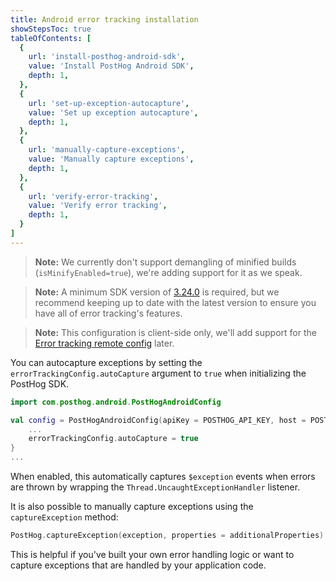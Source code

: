 ```yaml
---
title: Android error tracking installation
showStepsToc: true
tableOfContents: [
  {
    url: 'install-posthog-android-sdk',
    value: 'Install PostHog Android SDK',
    depth: 1,
  },
  {
    url: 'set-up-exception-autocapture',
    value: 'Set up exception autocapture',
    depth: 1,
  },
  {
    url: 'manually-capture-exceptions',
    value: 'Manually capture exceptions',
    depth: 1,
  },
  {
    url: 'verify-error-tracking',
    value: 'Verify error tracking',
    depth: 1,
  }
]
---
```




> **Note:** We currently don't support demangling of minified builds (`isMinifyEnabled=true`), we're adding support for it as we speak.

<Steps>
<Step title="Install PostHog Android SDK" badge="required">

> **Note:** A minimum SDK version of [3.24.0](https://github.com/PostHog/posthog-android/releases/tag/android-v3.24.0) is required, but we recommend keeping up to date with the latest version to ensure you have all of error tracking's features.

<InstallAndroid />

</Step>

<Step title="Set up exception autocapture" badge="required">

> **Note:** This configuration is client-side only, we'll add support for the [Error tracking remote config](https://app.posthog.com/settings/project-error-tracking#exception-autocapture) later.

You can autocapture exceptions by setting the `errorTrackingConfig.autoCapture` argument to `true` when initializing the PostHog SDK.

```kotlin
import com.posthog.android.PostHogAndroidConfig

val config = PostHogAndroidConfig(apiKey = POSTHOG_API_KEY, host = POSTHOG_HOST).apply {
    ...
    errorTrackingConfig.autoCapture = true
}
...
```

When enabled, this automatically captures `$exception` events when errors are thrown by wrapping the `Thread.UncaughtExceptionHandler` listener.

</Step>

<Step title="Manually capture exceptions" badge="optional">

It is also possible to manually capture exceptions using the `captureException` method:

```kotlin
PostHog.captureException(exception, properties = additionalProperties)
```

This is helpful if you've built your own error handling logic or want to capture exceptions that are handled by your application code.

</Step>

<StepVerifyErrorTracking />

</Steps> 
